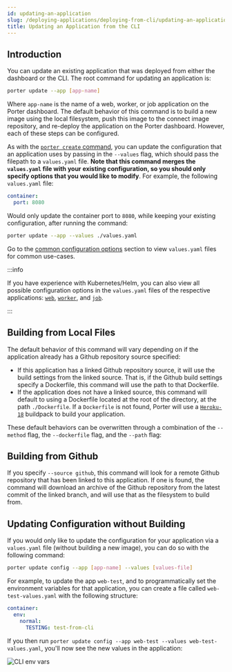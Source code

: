 ```yaml
---
id: updating-an-application
slug: /deploying-applications/deploying-from-cli/updating-an-application
title: Updating an Application from the CLI
---
```


## Introduction

You can update an existing application that was deployed from either the dashboard or the CLI. The root command for updating an application is:

```sh
porter update --app [app-name]
```

Where `app-name` is the name of a web, worker, or job application on the Porter dashboard. The default behavior of this command is to build a new image using the local filesystem, push this image to the connect image repository, and re-deploy the application on the Porter dashboard. However, each of these steps can be configured.

As with the [`porter create` command](./creating-an-application), you can update the configuration that an application uses by passing in the `--values` flag, which should pass the filepath to a `values.yaml` file. **Note that this command merges the `values.yaml` file with your existing configuration, so you should only specify options that you would like to modify**. For example, the following `values.yaml` file:

```yaml
container:
  port: 8080
```

Would only update the container port to `8080`, while keeping your existing configuration, after running the command:

```sh
porter update --app --values ./values.yaml
```

Go to the [common configuration options](./common-configuration-options) section to view `values.yaml` files for common use-cases.

:::info

If you have experience with Kubernetes/Helm, you can also view all possible configuration options in the `values.yaml` files of the respective applications: [`web`](https://github.com/porter-dev/porter-charts/blob/master/applications/web/values.yaml), [`worker`](https://github.com/porter-dev/porter-charts/blob/master/applications/worker/values.yaml), and [`job`](https://github.com/porter-dev/porter-charts/blob/master/applications/job/values.yaml).

:::

## Building from Local Files

The default behavior of this command will vary depending on if the application already has a Github repository source specified:

- If this application has a linked Github repository source, it will use the build settings from the linked source. That is, if the Github build settings specify a Dockerfile, this command will use the path to that Dockerfile.
- If the application does not have a linked source, this command will default to using a Dockerfile located at the root of the directory, at the path `./Dockerfile`. If a `Dockerfile` is not found, Porter will use a [`Heroku-18`](https://devcenter.heroku.com/articles/heroku-18-stack) buildpack to build your application.

These default behaviors can be overwritten through a combination of the `--method` flag, the `--dockerfile` flag, and the `--path` flag:

## Building from Github

If you specify `--source github`, this command will look for a remote Github repository that has been linked to this application. If one is found, the command will download an archive of the Github repository from the latest commit of the linked branch, and will use that as the filesystem to build from.

## Updating Configuration without Building

If you would only like to update the configuration for your application via a `values.yaml` file (without building a new image), you can do so with the following command:

```sh
porter update config --app [app-name] --values [values-file]
```

For example, to update the app `web-test`, and to programmatically set the environment variables for that application, you can create a file called `web-test-values.yaml` with the following structure:

```yaml
container:
  env:
    normal:
      TESTING: test-from-cli
```

If you then run `porter update config --app web-test --values web-test-values.yaml`, you'll now see the new values in the application:

![CLI env vars](https://imagedelivery.net/l4LYM_vOYKe7O1NCT_Nc_g/79ccd15e-3fed-4e45-b5a2-c6769ef67c00/large "Screen Shot 2021-08-20 at 11.51.41 AM.png")
